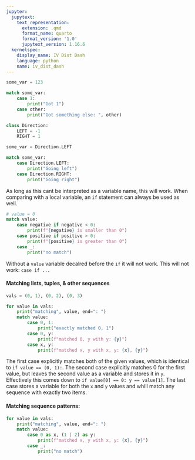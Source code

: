 ```yaml
---
jupyter:
  jupytext:
    text_representation:
      extension: .qmd
      format_name: quarto
      format_version: '1.0'
      jupytext_version: 1.16.6
  kernelspec:
    display_name: IV Dist Dash
    language: python
    name: iv_dist_dash
---
```


```python
some_var = 123
```

```python
match some_var:
    case 1:
        print("Got 1")
    case other:
        print("Got something else: ", other)
```

```python
class Direction:
    LEFT = -1
    RIGHT = 1
```

```python
some_var = Direction.LEFT
```

```python
match some_var:
    case Direction.LEFT:
        print("Going left")
    case Direction.RIGHT:
        print("Going right")
```

As long as this cant be interpreted as a variable name, this will work. When comparing with a local variable, an `if` statement can always be used as well.

```python
# value = 0
match value:
    case negative if negative < 0:
        print(f"{negative} is smaller than 0")
    case positive if positive > 0:
        print(f"{positive} is greater than 0")
    case _:
        print("no match")
```

Without a `value` variable decalred before the `if` it will not work.
This will not work: `case if ...`

#### Matching lists, tuples, & other sequences

```python
vals = (0, 1), (0, 2), (0, 3)

for value in vals:
    print("matching", value, end=": ")
    match value:
        case 0, 1:
            print("exactly matched 0, 1")
        case 0, y:
            print(f"matched 0, y with y: {y}")
        case x, y:
            print(f"matched x, y with x, y: {x}, {y}")
```

The first case explicitly matches both of the given values, which is identical to `if value == (0, 1):`.
The second case explicitly matches 0 for the first value, but leaves the second value as a variable and stores it in `y`. Effectively this comes down to `if value[0] == 0: y == value[1]`.
The last case stores a variable for both the `x` and `y` values and whill match any sequence with exactly two items.

#### Matching sequence patterns:

```python
for value in vals:
    print("matching", value, end=": ")
    match value:
        case 0 as x, (1 | 2) as y:
            print(f"matched x, y with x, y: {x}, {y}")
        case _:
            print("no match")
```

